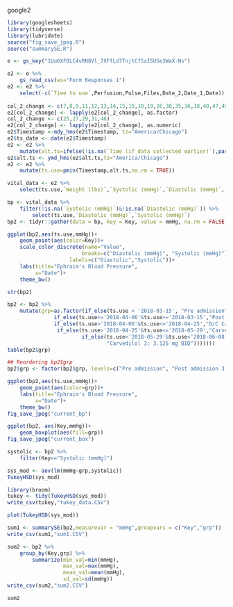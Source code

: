 google2
```r
library(googlesheets)
library(tidyverse)
library(lubridate)
source("fig_save_jpeg.R")
source("summarySE.R")
```
```r
e <- gs_key("1Uu6XF0LC4vRN8Vl_7XFfLd7TnjtCfSxI5USe3WaX-Ns")
```

```r
e2 <- e %>%
    gs_read_csv(ws="Form Responses 1")
e2 <- e2 %>%
    select(-c(`Time to use`,Perfusion,Pulse,Files,Date_2,Date_1,Date))
   
col_2_change <- c(7,8,9,11,12,13,14,15,16,18,19,26,30,35,36,38,40,47,49)
e2[col_2_change] <- lapply(e2[col_2_change], as.factor)
col_2_change <- c(25,27,29,31,46)
e2[col_2_change] <- lapply(e2[col_2_change], as.numeric)
e2$Timestamp <-mdy_hms(e2$Timestamp, tz="America/Chicago")
e2$ts_date <- date(e2$Timestamp) 
e2 <- e2 %>%
    mutate(alt.ts=ifelse(!is.na(`Time (if data collected earlier)`),paste(ts_date,`Time (if data collected earlier)`, sep=" "),NA))
e2$alt.ts <- ymd_hms(e2$alt.ts,tz="America/Chicago")
e2 <- e2 %>%
    mutate(ts.use=pmin(Timestamp,alt.ts,na.rm = TRUE))

vital_data <- e2 %>%
    select(ts.use,`Weight (lbs)`,`Systolic (mmHg)`,`Diastolic (mmHg)`,`Heart Rate (bmp)`,`Overnight heart rate (bpm)`,`Overnight O2 Sat.`,`Overnight Heart Rate Alarm`,Glucose, `Temperature f`, `BP method`) 

bp <- vital_data %>%
    filter(!is.na(`Systolic (mmHg)`)&!is.na(`Diastolic (mmHg)`)) %>%
        select(ts.use,`Diastolic (mmHg)`,`Systolic (mmHg)`)
bp2 <- tidyr::gather(data = bp, key = Key, value = mmHg, na.rm = FALSE, `Diastolic (mmHg)`, `Systolic (mmHg)`)


```


```r
ggplot(bp2,aes(ts.use,mmHg))+
    geom_point(aes(color=Key))+
    scale_color_discrete(name="Value",
                        breaks=c("Diastolic (mmHg)", "Systolic (mmHg)"),
                    labels=c("Diastolic","Systolic"))+
    labs(title="Ephraim's Blood Pressure",
         x="Date")+
    theme_bw()

```
```r
str(bp2)
```

```r
bp2 <- bp2 %>%
    mutate(grp=as.factor(if_else(ts.use < '2018-03-15', "Pre admission",
               if_else(ts.use<='2018-04-06'&ts.use>='2018-03-15',"Post admission 3.125 QD",
               if_else(ts.use>'2018-04-06'&ts.use<='2018-04-25',"D/C Carvedilol",
                if_else(ts.use>'2018-04-25'&ts.use<='2018-05-29',"Carvedilol Restart: 3.125 mg QD",
                        if_else(ts.use>'2018-05-29'&ts.use<'2018-06-08',  "Carvedilol 2: 3.125 mg BID",
                                "Carvedilol 3: 3.125 mg BID")))))))
table(bp2$grp)


```

```r
## Reordering bp2$grp
bp2$grp <- factor(bp2$grp, levels=c("Pre admission", "Post admission 3.125 QD", "D/C Carvedilol", "Carvedilol Restart: 3.125 mg QD", "Carvedilol 2: 3.125 mg BID", "Carvedilol 3: 3.125 mg BID"))
```

```r
ggplot(bp2,aes(ts.use,mmHg))+
    geom_point(aes(color=grp))+
    labs(title="Ephraim's Blood Pressure",
         x="Date")+
    theme_bw()
fig_save_jpeg("current_bp")
```

```r
ggplot(bp2, aes(Key,mmHg))+
    geom_boxplot(aes(fill=grp))
fig_save_jpeg("current_box")
```

```r
systolic <- bp2 %>%
    filter(Key=="Systolic (mmHg)")

sys_mod <- aov(lm(mmHg~grp,systolic))
TukeyHSD(sys_mod)
```
```r
library(broom)
tukey <- tidy(TukeyHSD(sys_mod))
write_csv(tukey,"tukey_data.CSV")
```

```r
plot(TukeyHSD(sys_mod))
```

```r
sum1 <- summarySE(bp2,measurevar = "mmHg",groupvars = c("Key","grp"))
write_csv(sum1,"sum1.CSV")
```
```r
sum2 <- bp2 %>%
    group_by(Key,grp) %>%
        summarize(min_val=min(mmHg),
                  max_val=max(mmHg),
                  mean_val=mean(mmHg),
                  sd_val=sd(mmHg))
write_csv(sum2,"sum2.CSV")
```

```r
sum2
```
